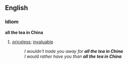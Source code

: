 ==English==
=== Idiom ===
'''all the tea in China'''
# [[priceless]]; [[invaluable]]
#: ''I wouldn't trade you away for '''all the tea in China'''''
#: ''I would rather have you than '''all the tea in China'''''